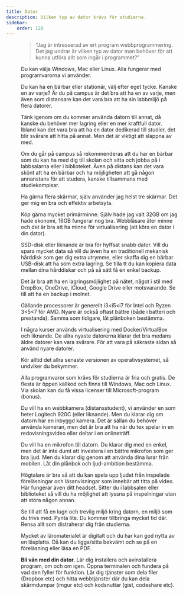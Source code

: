 ```yaml
---
title: Dator
description: Vilken typ av dator krävs för studierna.
sidebar:
    order: 120
---
```



<YouTube id="PFIwEz_0v40" />


<Figure 
    src="https://dbwebb.se/image/snapht17/skrivbord.jpg"
    caption="Skaffa dig en trevlig arbetsmiljö som hjälper dig att fokusera på dina studier."
/>

> "Jag är intresserad av ert program webbprogrammering. Det jag undrar är vilken typ av dator man behöver för att kunna utföra allt som ingår i programmet?"

Du kan välja Windows, Mac eller Linux. Alla fungerar med programvarorna vi använder.

Du kan ha en bärbar eller stationär, välj efter eget tycke. Kanske en av varje? Är du på campus är det bra att ha en av varje, men även som distansare kan det vara bra att ha sin labbmiljö på flera datorer.

Tänk igenom om du kommer använda datorn till annat, då kanske du behöver mer lagring eller en mer kraftfull dator. Ibland kan det vara bra att ha en dator dedikerad till studier, det blir svårare att hitta på annat. Men det är viktigt att slappna av med.

Om du går på campus så rekommenderas att du har en bärbar som du kan ha med dig till skolan och sitta och jobba på i labbsalarna eller i biblioteket. Även på distans kan det vara skönt att ha en bärbar och ha möjligheten att gå någon annanstans för att studera, kanske tillsammans med studiekompisar.

Ha gärna flera skärmar, själv använder jag helst tre skärmar. Det ger mig en bra och effektiv arbetsyta.

Köp gärna mycket primärminne. Själv hade jag valt 32GB om jag hade ekonomi, 16GB fungerar nog bra. Webbläsare äter minne och det är bra att ha minne för virtualisering (att köra en dator i din dator).

SSD-disk eller liknande är bra för hyffsat snabb dator. Vill du spara mycket data så vill du även ha en traditionell mekanisk hårddisk som ger dig extra utrymme, eller skaffa dig en bärbar USB-disk att ha som extra lagring. Se tilla tt du kan kopiera data mellan dina hårddiskar och på så sätt få en enkel backup.

Det är bra att ha en lagringsmöjlighet på nätet, något i stil med DropBox, OneDrive, iCloud, Google Drive eller motsvarande. Se till att ha en backup i molnet.

Gällande processorer är generellt i3&lt;i5&lt;i7 för Intel och Ryzen 3&lt;5&lt;7 för AMD. Nyare är också oftast bättre (både i batteri och prestanda). Samma som tidigare, låt plånboken bestämma.

I några kurser används virtualisering med Docker/VirtualBox och liknande. De allra nyaste datorerna klarar det bra medans äldre datorer kan vara svårare. För att vara på säkraste sidan så använd nyare datorer.

Kör alltid det allra senaste versionen av operativsystemet, så undviker du bekymmer.

Alla programvaror som krävs för studierna är fria och gratis. De flesta är öppen källkod och finns till Windows, Mac och Linux. Via skolan kan du få vissa licenser till Microsoft-program (bonus).

Du vill ha en webbkamera (distansstudent), vi använder en som heter Logitech 920C (eller liknande). Men du klarar dig om datorn har en inbyggd kamera. Det är sällan du behöver använda kameran, men det är bra att ha när du tex spelar in en redovisningsvideo eller deltar i en onlineträff.

Du vill ha en mikrofon till datorn. Du klarar dig med en enkel, men det är inte dumt att investera i en bättre mikrofon som ger bra ljud. Men du klarar dig genom att använda dina lurar från mobilen. Låt din plånbok och ljud-ambition bestämma.

Högtalare är bra så att du kan spela upp ljudet från inspelade föreläsningar och läsanvisningar som innebär att titta på video. Här fungerar även ditt headset. Sitter du i labbsalen eller biblioteket så vill du ha möjlighet att lyssna på inspelningar utan att störa någon annan.

Se till att få en lugn och trevlig miljö kring datorn, en miljö som du trivs med. Pynta lite. Du kommer tillbringa mycket tid där. Rensa allt som distraherar dig från studierna.

Mycket av läromaterialet är digitalt och du har kan god nytta av en läsplatta. Då kan du ligga/sitta bekvämt och se på en föreläsning eller läsa en PDF.

**Bli vän med din dator.** Lär dig installera och avinstallera program, om och om igen. Öppna terminalen och fundera på vad den fyller för funktion. Lär dig tjänster som dela filer (Dropbox etc) och hitta webbtjänster där du kan dela skärmdumpar (imgur etc) och kodsnuttar (gist, codeshare etc).

